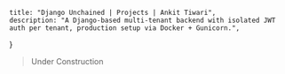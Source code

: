     title: "Django Unchained | Projects | Ankit Tiwari",
    description: "A Django-based multi-tenant backend with isolated JWT auth per tenant, production setup via Docker + Gunicorn.",
}

> Under Construction